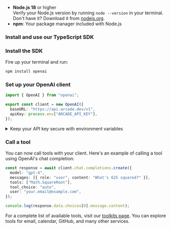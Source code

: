 
- **Node.js 18** or higher <br/> Verify your Node.js version by running `node --version` in your terminal. Don't have it? Download it from [nodejs.org](https://nodejs.org/en/download/).
- **npm**: Your package manager included with Node.js

### Install and use our TypeScript SDK

<Steps>

### Install the SDK

Fire up your terminal and run:

```bash
npm install openai
```

### Set up your OpenAI client

```typescript
import { OpenAI } from "openai";

export const client = new OpenAI({
  baseURL: "https://api.arcade.dev/v1",
  apiKey: process.env["ARCADE_API_KEY"],
});
```

<details className="rounded-lg border border-blue-100 bg-blue-50/30 p-4 my-4 dark:border-blue-900/50 dark:bg-blue-950/30 hover:bg-blue-100/50 dark:hover:bg-blue-950/40 transition-colors">
  <summary className="flex items-center gap-2 text-sm font-medium dark:hover:bg-transparent">
    <Info className="text-blue-500 dark:text-blue-400 w-4 h-4" />
    <span>Keep your API key secure with environment variables</span>
  </summary>

  <div className="mt-4 text-sm text-neutral-700 dark:text-neutral-300">
    We recommend storing your API key in a `.env` file:

    1. Create a `.env` file:

    ```
    ARCADE_API_KEY=your_api_key_here
    ```

  </div>
</details>

### Call a tool

You can now call tools with your client. Here's an example of calling a tool using OpenAI's chat completion:

```typescript
const response = await client.chat.completions.create({
  model: "gpt-4",
  messages: [{ role: "user", content: "What's 625 squared?" }],
  tools: ["Math.SquareRoot"],
  tool_choice: "auto",
  user: "your.email@example.com",
});

console.log(response.data.choices[0].message.content);
```

For a complete list of available tools, visit our [toolkits page](/toolkits). You can explore tools for email, calendar, GitHub, and many other services.

</Steps>
